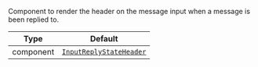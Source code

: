 Component to render the header on the message input when a message is been replied to.

| Type      | Default                                                                                                    |
| --------- | ---------------------------------------------------------------------------------------------------------- |
| component | [`InputReplyStateHeader`](../../../../ui-components/message-input-components/input-reply-state-header.mdx) |
